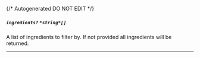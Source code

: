 {/* Autogenerated DO NOT EDIT  */}
##### `ingredients?` *`*string*[]`*
A list of ingredients to filter by. If not provided all ingredients will be returned.

---
